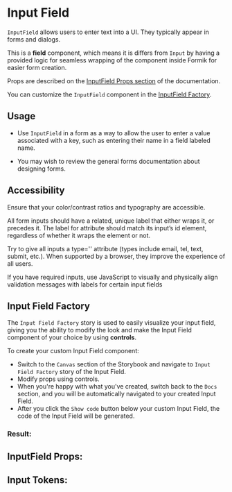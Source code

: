 

<Meta title="Docs|InputField" component={InputField} />

# Input Field

`InputField` allows users to enter text into a UI. They typically appear in forms and dialogs.

This is a **field** component, which means it is differs from `Input` by having a provided logic for seamless
wrapping of the component inside Formik for easier form creation.

Props are described on the [InputField Props section](#inputfield-props)
of the documentation.

You can customize the `InputField` component in the [InputField Factory](#input-field-factory).

## Usage

- Use `InputField` in a form as a way to allow the user to enter a value associated with a key, such as entering their name in a field labeled name.

- You may wish to review the general forms documentation about designing forms.

## Accessibility

Ensure that your color/contrast ratios and typography are accessible.

All form inputs should have a related, unique label that either wraps it, or precedes it. The label for attribute should match its input’s id element, regardless of whether it wraps the element or not.

Try to give all inputs a type='' attribute (types include email, tel, text, submit, etc.). When supported by a browser, they improve the experience of all users.

If you have required inputs, use JavaScript to visually and physically align validation messages with labels for certain input fields

## Input Field Factory

The `Input Field Factory` story is used to easily visualize your input field, giving you the
ability to modify the look and make the Input Field component of your choice by
using **controls**.

To create your custom Input Field component:

- Switch to the `Canvas` section of the Storybook and navigate to `Input Field Factory` story
  of the Input Field.
- Modify props using controls.
- When you're happy with what you've created, switch back to the `Docs` section, and you will be automatically
  navigated to your created Input Field.
- After you click the `Show code` button below your custom Input Field, the code of the Input Field will be generated.

### Result:

<Canvas>
  <Story id="component-library-formik-elements-inputfield--input-field-factory" />
</Canvas>

<Stories />

## InputField Props:

<ArgsTable of={InputField} />

## Input Tokens:

<ThemeTokens component="Input" />
